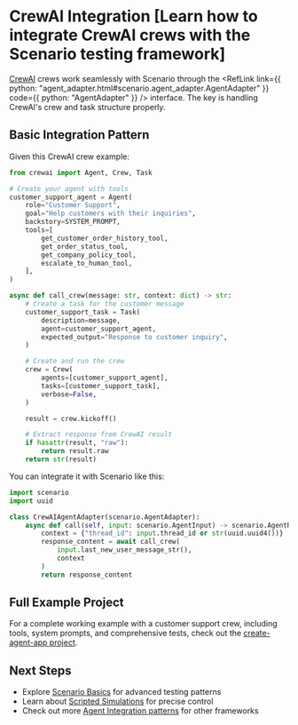 
# CrewAI Integration [Learn how to integrate CrewAI crews with the Scenario testing framework]

[CrewAI](https://www.crewai.com/) crews work seamlessly with Scenario through the <RefLink link={{ python: "agent_adapter.html#scenario.agent_adapter.AgentAdapter" }} code={{ python: "AgentAdapter" }} /> interface. The key is handling CrewAI's crew and task structure properly.

## Basic Integration Pattern

Given this CrewAI crew example:

```python
from crewai import Agent, Crew, Task

# Create your agent with tools
customer_support_agent = Agent(
    role="Customer Support",
    goal="Help customers with their inquiries",
    backstory=SYSTEM_PROMPT,
    tools=[
        get_customer_order_history_tool,
        get_order_status_tool,
        get_company_policy_tool,
        escalate_to_human_tool,
    ],
)

async def call_crew(message: str, context: dict) -> str:
    # Create a task for the customer message
    customer_support_task = Task(
        description=message,
        agent=customer_support_agent,
        expected_output="Response to customer inquiry",
    )

    # Create and run the crew
    crew = Crew(
        agents=[customer_support_agent],
        tasks=[customer_support_task],
        verbose=False,
    )

    result = crew.kickoff()

    # Extract response from CrewAI result
    if hasattr(result, "raw"):
        return result.raw
    return str(result)
```

You can integrate it with Scenario like this:

```python
import scenario
import uuid

class CrewAIAgentAdapter(scenario.AgentAdapter):
    async def call(self, input: scenario.AgentInput) -> scenario.AgentReturnTypes:
        context = {"thread_id": input.thread_id or str(uuid.uuid4())}
        response_content = await call_crew(
            input.last_new_user_message_str(),
            context
        )
        return response_content
```

## Full Example Project

For a complete working example with a customer support crew, including tools, system prompts, and comprehensive tests, check out the [create-agent-app project](https://github.com/langwatch/create-agent-app/blob/main/crewai_example/tests/test_customer_support_crew.py).

## Next Steps

- Explore [Scenario Basics](/basics/concepts) for advanced testing patterns
- Learn about [Scripted Simulations](/basics/scripted-simulations) for precise control
- Check out more [Agent Integration patterns](/agent-integration) for other frameworks